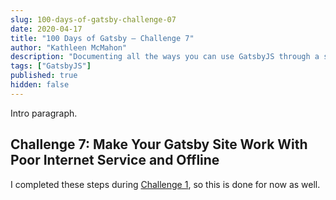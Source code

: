 ```yaml
---
slug: 100-days-of-gatsby-challenge-07
date: 2020-04-17
title: "100 Days of Gatsby — Challenge 7"
author: "Kathleen McMahon"
description: "Documenting all the ways you can use GatsbyJS through a set of challenges."
tags: ["GatsbyJS"]
published: true
hidden: false
---
```


Intro paragraph.

## Challenge 7: Make Your Gatsby Site Work With Poor Internet Service and Offline

I completed these steps during [Challenge 1](), so this is done for now as well.
